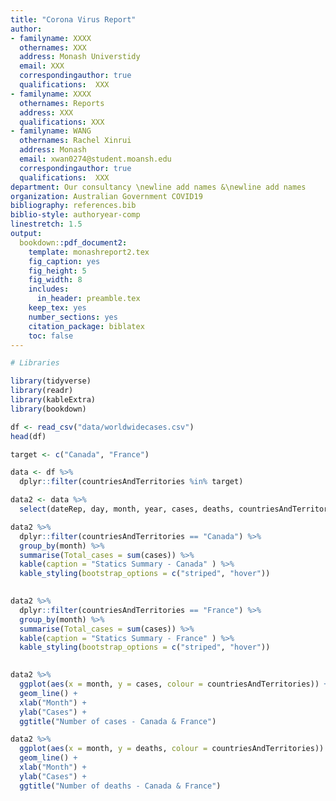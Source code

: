 ```yaml
---
title: "Corona Virus Report"
author:
- familyname: XXXX
  othernames: XXX
  address: Monash Universtidy
  email: XXX
  correspondingauthor: true
  qualifications:  XXX
- familyname: XXXX
  othernames: Reports
  address: XXX
  qualifications: XXX
- familyname: WANG
  othernames: Rachel Xinrui
  address: Monash
  email: xwan0274@student.moansh.edu
  correspondingauthor: true
  qualifications:  XXX
department: Our consultancy \newline add names &\newline add names
organization: Australian Government COVID19
bibliography: references.bib
biblio-style: authoryear-comp
linestretch: 1.5
output:
  bookdown::pdf_document2:
    template: monashreport2.tex
    fig_caption: yes
    fig_height: 5
    fig_width: 8
    includes:
      in_header: preamble.tex
    keep_tex: yes
    number_sections: yes
    citation_package: biblatex
    toc: false
---
```


```r
# Libraries

library(tidyverse)
library(readr)
library(kableExtra)
library(bookdown)

```



\section*{Country XX1 and YY1"}

\section*{Country XX2 and YY2}

\section*{Country Canada and France}

```r
df <- read_csv("data/worldwidecases.csv")
head(df)
```

```r
target <- c("Canada", "France")
```

```r
data <- df %>% 
  dplyr::filter(countriesAndTerritories %in% target) 
```

```r
data2 <- data %>% 
  select(dateRep, day, month, year, cases, deaths, countriesAndTerritories)
```

```r
data2 %>% 
  dplyr::filter(countriesAndTerritories == "Canada") %>% 
  group_by(month) %>% 
  summarise(Total_cases = sum(cases)) %>% 
  kable(caption = "Statics Summary - Canada" ) %>%
  kable_styling(bootstrap_options = c("striped", "hover"))
  
```

```r
data2 %>% 
  dplyr::filter(countriesAndTerritories == "France") %>% 
  group_by(month) %>% 
  summarise(Total_cases = sum(cases)) %>% 
  kable(caption = "Statics Summary - France" ) %>%
  kable_styling(bootstrap_options = c("striped", "hover"))
  
```

```r
data2 %>% 
  ggplot(aes(x = month, y = cases, colour = countriesAndTerritories)) +
  geom_line() +
  xlab("Month") +
  ylab("Cases") +
  ggtitle("Number of cases - Canada & France")
```

```r
data2 %>% 
  ggplot(aes(x = month, y = deaths, colour = countriesAndTerritories)) +
  geom_line() +
  xlab("Month") +
  ylab("Cases") +
  ggtitle("Number of deaths - Canada & France")
```

